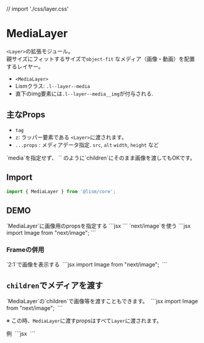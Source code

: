 // import './css/layer.css'

# MediaLayer

`<Layer>`の拡張モジュール。  
親サイズにフィットするサイズで`object-fit` なメディア（画像・動画）を配置するレイヤー。

- `<MediaLayer>`
- Lismクラス: `.l--layer--media`
- 直下のimg要素には`.l--layer--media__img`が付与される.


## 主なProps
- `tag`
- `z`: ラッパー要素である `<Layer>`に渡されます。
- `...props` : メディアデータ指定. `src`, `alt` `width`, `height` など

<Alert>
`media`を指定せず、 `<MediaLayer><img ... /></MediaLayer>` のように`children`にそのまま画像を渡してもOKです。
</Alert>


## Import

```js
import { MediaLayer } from '@lism/core';
```


## DEMO

<Demo className="">
	<Demo.Title>
		`MediaLayer`に画像用のpropsを指定する
	</Demo.Title>
	<Demo.Preview resize p={20}>
		<Box hasLayer h="200px">
			<MediaLayer src="/img/demo-img.jpeg" alt="" width='960' height='640' />
		</Box>
	</Demo.Preview>
	<Demo.Code>
```jsx
<Box hasLayer h="200px">
	<MediaLayer src="/img/demo-img.jpeg" alt="" width='960' height='640' />
</Box>
```
	</Demo.Code>
</Demo>


<Demo className="">
	<Demo.Title>
		`next/image`を使う
	</Demo.Title>
	<Demo.Preview resize p={20}>
		<Box hasLayer h="200px">
			<MediaLayer tag={Image} src="/img/demo-img.jpeg" alt="" width='960' height='640' />
		</Box>
	</Demo.Preview>
	<Demo.Code>
```jsx
import Image from "next/image";

<Box hasLayer h="200px">
	<MediaLayer tag={Image} src="/img/demo-img.jpeg" alt="" width='960' height='640' />
</Box>
```
	</Demo.Code>
</Demo>

### Frameの併用

<Demo className="">
	<Demo.Title>
		`2:1`で画像を表示する
	</Demo.Title>
	<Demo.Preview resize p={20}>
		<Frame aspect="2/1">
			<MediaLayer>
				<Image src="/img/demo-img.jpeg" alt="" width={960} height={640} />
			</MediaLayer>
		</Frame>
	</Demo.Preview>
	<Demo.Code>
```jsx
import Image from "next/image";

<Frame aspect="2/1">
	<MediaLayer>
		<Image src="/img/demo-img.jpeg" alt="" width={960} height={640} />
	</MediaLayer>
</Frame>
```
	</Demo.Code>
</Demo>




## `children`でメディアを渡す

<Demo className="">
	<Demo.Title>
		`MediaLayer`の`children`で画像等を渡すこともできます。
	</Demo.Title>
	<Demo.Preview resize p={20}>
		<Box hasLayer h="200px">
			<MediaLayer>
				<Image src="/img/demo-img.jpeg" alt="" width={960} height={640} />
			</MediaLayer>
		</Box>
	</Demo.Preview>
	<Demo.Code>
```jsx
import Image from "next/image";

<Box hasLayer h="200px">
	<MediaLayer>
		<Image src="/img/demo-img.jpeg" alt="" width={960} height={640} />
	</MediaLayer>
</Box>
```
	</Demo.Code>
</Demo>

※ この時、`MediaLayer`に渡すpropsはすべて`Layer`に渡されます。

<Demo className="">
	<Demo.Title>
		例
	</Demo.Title>
	<Demo.Preview resize p={20}>
		<Frame aspect="2/1" bgc="#fff" shadow='3'>
			<MediaLayer p={20}>
				<img src="/img/demo-img.jpeg" alt="" width={960} height={640} />
			</MediaLayer>
		</Frame>
	</Demo.Preview>
	<Demo.Code>
		```jsx
		<Frame aspect="2/1" bgc="#fff" shadow='3'>
			<MediaLayer p={20}>
				<img src="/img/demo-img.jpeg" alt="" width={960} height={640} />
			</MediaLayer>
		</Frame>
		```
	</Demo.Code>
</Demo>

